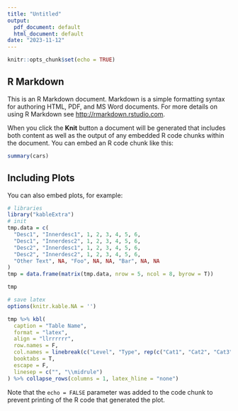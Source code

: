 ```yaml
---
title: "Untitled"
output:
  pdf_document: default
  html_document: default
date: "2023-11-12"
---
```


```r
knitr::opts_chunk$set(echo = TRUE)
```

## R Markdown

This is an R Markdown document. Markdown is a simple formatting syntax for authoring HTML, PDF, and MS Word documents. For more details on using R Markdown see <http://rmarkdown.rstudio.com>.

When you click the **Knit** button a document will be generated that includes both content as well as the output of any embedded R code chunks within the document. You can embed an R code chunk like this:

```r
summary(cars)
```

## Including Plots

You can also embed plots, for example:

```r
# libraries
library("kableExtra")
# init
tmp.data = c(
  "Desc1", "Innerdesc1", 1, 2, 3, 4, 5, 6,
  "Desc1", "Innerdesc2", 1, 2, 3, 4, 5, 6,
  "Desc2", "Innerdesc1", 1, 2, 3, 4, 5, 6,
  "Desc2", "Innerdesc2", 1, 2, 3, 4, 5, 6,
  "Other Text", NA, "Foo", NA, NA, "Bar", NA, NA
)
tmp = data.frame(matrix(tmp.data, nrow = 5, ncol = 8, byrow = T))

tmp

# save latex
options(knitr.kable.NA = '')

tmp %>% kbl(
  caption = "Table Name",
  format = "latex",
  align = "llrrrrrr",
  row.names = F,
  col.names = linebreak(c("Level", "Type", rep(c("Cat1", "Cat2", "Cat3"), 2))),
  booktabs = T,
  escape = F,
  linesep = c("", "\\midrule")
) %>% collapse_rows(columns = 1, latex_hline = "none")
```

Note that the `echo = FALSE` parameter was added to the code chunk to prevent printing of the R code that generated the plot.
